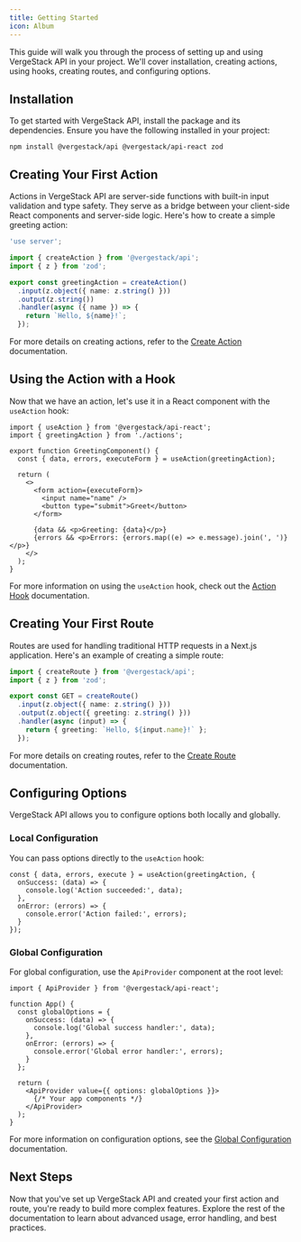 ```yaml
---
title: Getting Started
icon: Album
---
```


This guide will walk you through the process of setting up and using VergeStack API in your project. We'll cover installation, creating actions, using hooks, creating routes, and configuring options.

## Installation

To get started with VergeStack API, install the package and its dependencies. Ensure you have the following installed in your project:

```package-install
npm install @vergestack/api @vergestack/api-react zod
```

## Creating Your First Action

Actions in VergeStack API are server-side functions with built-in input validation and type safety. They serve as a bridge between your client-side React components and server-side logic. Here's how to create a simple greeting action:

```typescript title="actions.ts"
'use server';

import { createAction } from '@vergestack/api';
import { z } from 'zod';

export const greetingAction = createAction()
  .input(z.object({ name: z.string() }))
  .output(z.string())
  .handler(async ({ name }) => {
    return `Hello, ${name}!`;
  });
```

For more details on creating actions, refer to the [Create Action](/docs/api/create-action) documentation.

## Using the Action with a Hook

Now that we have an action, let's use it in a React component with the `useAction` hook:

```tsx title="GreetingComponent.tsx"
import { useAction } from '@vergestack/api-react';
import { greetingAction } from './actions';

export function GreetingComponent() {
  const { data, errors, executeForm } = useAction(greetingAction);

  return (
    <>
      <form action={executeForm}>
        <input name="name" />
        <button type="submit">Greet</button>
      </form>

      {data && <p>Greeting: {data}</p>}
      {errors && <p>Errors: {errors.map((e) => e.message).join(', ')}</p>}
    </>
  );
}
```

For more information on using the `useAction` hook, check out the [Action Hook](/docs/api/action-hook) documentation.

## Creating Your First Route

Routes are used for handling traditional HTTP requests in a Next.js application. Here's an example of creating a simple route:

```typescript title="api/greeting.ts"
import { createRoute } from '@vergestack/api';
import { z } from 'zod';

export const GET = createRoute()
  .input(z.object({ name: z.string() }))
  .output(z.object({ greeting: z.string() }))
  .handler(async (input) => {
    return { greeting: `Hello, ${input.name}!` };
  });
```

For more details on creating routes, refer to the [Create Route](/docs/api/create-route) documentation.

## Configuring Options

VergeStack API allows you to configure options both locally and globally.

### Local Configuration

You can pass options directly to the `useAction` hook:

```tsx
const { data, errors, execute } = useAction(greetingAction, {
  onSuccess: (data) => {
    console.log('Action succeeded:', data);
  },
  onError: (errors) => {
    console.error('Action failed:', errors);
  }
});
```

### Global Configuration

For global configuration, use the `ApiProvider` component at the root level:

```tsx title="App.tsx"
import { ApiProvider } from '@vergestack/api-react';

function App() {
  const globalOptions = {
    onSuccess: (data) => {
      console.log('Global success handler:', data);
    },
    onError: (errors) => {
      console.error('Global error handler:', errors);
    }
  };

  return (
    <ApiProvider value={{ options: globalOptions }}>
      {/* Your app components */}
    </ApiProvider>
  );
}
```

For more information on configuration options, see the [Global Configuration](/docs/api/global-configuration) documentation.

## Next Steps

Now that you've set up VergeStack API and created your first action and route, you're ready to build more complex features. Explore the rest of the documentation to learn about advanced usage, error handling, and best practices.
